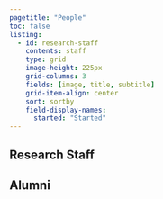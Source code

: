 ```yaml
---
pagetitle: "People"
toc: false
listing:
  - id: research-staff
    contents: staff
    type: grid
    image-height: 225px
    grid-columns: 3
    fields: [image, title, subtitle]
    grid-item-align: center
    sort: sortby
    field-display-names: 
      started: "Started"
---
```


<!-- ```{=html} -->
<!-- <nav aria-label="breadcrumb"> -->
<!--   <ol class="breadcrumb"> -->
<!--     <li class="breadcrumb-item"><a href="index.html">Home</a></li> -->
<!--     <li class="breadcrumb-item active" aria-current="page">People</li> -->
<!--   </ol> -->
<!-- </nav> -->
<!-- ``` -->


## Research Staff

:::{#research-staff}
:::


## Alumni

:::{#alumni}
:::
